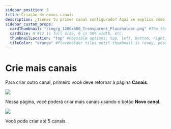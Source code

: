```yaml
---
sidebar_position: 3
title: Criação de novos canais
description: ¿Tienes tu primer canal configurado? Aquí se explica cómo hacer más canales.
sidebar_custom_props:
  cardThumbnail: "/img/g_1200x600_Transparent_Placeholder.png" #The thumbnail on the category card.
  cardSize: 4 #12 is full size, 6 is 50% width, etc.
  thumbnailLocation: "top" #Possible options: top, left, bottom, right, none
  tileColor: "orange" #Placeholder tiles until thumbnail is ready, possible options: blue, cream, darkpurple, lightpurple, mauve, orange, pink, none
---
```


# Crie mais canais

Para criar outro canal, primeiro você deve retornar à página **Canais**.

![](https://i.imgur.com/A3DEdiT.png)

Nessa página, você poderá criar mais canais usando o botão **Novo canal**.

![](https://i.imgur.com/xsPm12i.png)

Você pode criar até 5 canais.